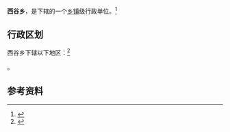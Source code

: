 {{中国乡级行政区|14/01/21/202/000}}

'''西谷乡'''，是{{PRC admin/fullname|14/01/21/202/000|3}}下辖的一个[[乡镇|乡镇]]级行政单位。<ref>{{PRC admin/ref sgc|{{PRC admin/parent|14/01/21/202/000}}}}</ref>

== 行政区划 ==

西谷乡下辖以下地区：<ref>{{PRC admin/ref sgc|14/01/21/202/000}}</ref>

{{PRC admin/children|14/01/21/202/000}}。

== 参考资料 ==

{{reflist}}

{{行政区划小作品}}
{{PRC admin/navcat|14/01/21/202/000}}